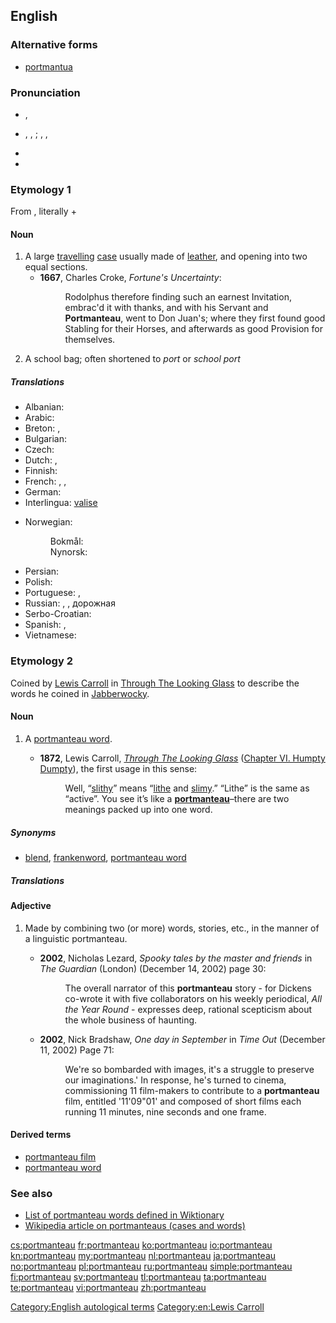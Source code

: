 ==English==
{{was wotd|2007|March|8}}
{{wikipedia}}

===Alternative forms===
* {{sense|travelling case}} [[portmantua]]

===Pronunciation===
* {{a|RP}} {{IPA|/pɔːtˈmæn.təʊ/}}, {{X-SAMPA|/pO:t"m{nt@U/}}
* {{a|US}} {{enPR|pôrtmă'ntō}}, {{IPA|/pɔrtˈmæntoʊ/}}, {{X-SAMPA|/pOrt"m{ntou/}}; {{enPR|pô'rtmăntōʹ}}, {{IPA|/ˌpɔrtmænˈtoʊ/}}, {{X-SAMPA|/%pOrtm{n"tou/}}
* {{audio|en-us-portmanteau-1.ogg|Audio 1 (US)}}
* {{audio|en-us-portmanteau-2.ogg|Audio 2 (US)}}

===Etymology 1===
From {{etyl|fr}} {{term|portemanteau|lang=fr}}, literally {{term|porte|lang=fr||carry}} + {{term|manteau|lang=fr||coat}}

====Noun====
{{en-noun|pl2=portmanteaux}}

# A large [[travel]]ling [[case]] usually made of [[leather]], and opening into two equal sections.
#* '''1667''', Charles Croke, ''Fortune's Uncertainty'':
#*: Rodolphus therefore finding such an earnest Invitation, embrac'd it with thanks, and with his Servant and '''Portmanteau''', went to Don Juan's; where they first found good Stabling for their Horses, and afterwards as good Provision for themselves.
# {{Australia|dated}} A school bag; often shortened to ''port'' or ''school port''

=====Translations=====
{{trans-top|case}}
* Albanian: {{t+|sq|baule|f}}
* Arabic: {{t-|ar|حقيبة سفر}}
* Breton: {{t+|br|mal|f}}, {{t-|br|malizenn|f}}
* Bulgarian: {{t+|bg|голям}} {{t-|bg|кожен}} {{t+|bg|куфар|m}}
* Czech: {{t-|cs|kontaminace}}
* Dutch: {{t+|nl|koffer|f}}, {{t-|nl|valies|f}}
* Finnish: {{t+|fi|matkalaukku}}
* French: {{t+|fr|portemanteau|m}}, {{t+|fr|valise|f}}, {{t+|fr|malle|f}}
* German: {{t+|de|Koffer|m}}
* Interlingua: [[valise#Interlingua|valise]]
{{trans-mid}}
* Norwegian:
*: Bokmål: {{t-|no|koffert|m}}
*: Nynorsk: {{t-|nn|koffert|m}}
* Persian: {{t+|fa|چمدان|tr=chamedan}}
* Polish: {{t-|pl|waliza|f}}
* Portuguese: {{t-|pt|maleta|f}}, {{t+|pt|valise|f}}
* Russian: {{t+|ru|чемодан|m|tr=čemodan}}, {{t+|ru|баул|m|tr=baúl}}, дорожная {{t+|ru|сумка|f}}
* Serbo-Croatian: {{t-|sh|кожни кофер|m|tr=kožni kofer|sc=Cyrl}}
* Spanish: {{t+|es|maleta|f}}, {{t-|es|valija|f}}
* Vietnamese: {{t+|vi|va li}}
{{trans-bottom}}

===Etymology 2===
Coined by [[w:Lewis Carroll|Lewis Carroll]] in [[s:Through The Looking Glass (And What Alice Found There)|Through The Looking Glass]] to describe the words he coined in [[w:Jabberwocky|Jabberwocky]].

====Noun====
{{en-noun|pl2=portmanteaux}}

# {{linguistics}} A [[portmanteau word]].
#* '''1872''', Lewis Carroll, ''[[s:Through The Looking Glass (And What Alice Found There)|Through The Looking Glass]]'' ([[s:Through the Looking Glass (And What Alice Found There)/Chapter VI|Chapter VI. Humpty Dumpty]]), the first usage in this sense:
#*: Well, “[[slithy]]” means “[[lithe]] and [[slimy]].” “Lithe” is the same as “active”. You see it’s like a '''[[portmanteau]]'''–there are two meanings packed up into one word.

=====Synonyms=====
* {{sense|portmanteau word}} [[blend]], [[frankenword]], [[portmanteau word]]

=====Translations=====
{{trans-see|portmanteau word}}

====Adjective====
{{en-adj|-}}

# {{context|used only before a noun|of a word, story, etc.}} Made by combining two (or more) words, stories, etc., in the manner of a linguistic portmanteau.
#* '''2002''', Nicholas Lezard, ''Spooky tales by the master and friends'' in ''The Guardian'' (London) (December 14, 2002) page 30:
#*: The overall narrator of this '''portmanteau''' story - for Dickens co-wrote it with five collaborators on his weekly periodical, ''All the Year Round'' - expresses deep, rational scepticism about the whole business of haunting.
#* '''2002''', Nick Bradshaw, ''One day in September'' in ''Time Out'' (December 11, 2002) Page 71:
#*: We're so bombarded with images, it's a struggle to preserve our imaginations.' In response, he's turned to cinema, commissioning 11 film-makers to contribute to a '''portmanteau''' film, entitled '11'09"01' and composed of short films each running 11 minutes, nine seconds and one frame.

====Derived terms====
* [[portmanteau film]]
* [[portmanteau word]]

===See also===
* [[:Category:English blends|List of portmanteau words defined in Wiktionary]]
* [[w:Portmanteau|Wikipedia article on portmanteaus (cases and words)]]

[[Category:English autological terms]]
[[Category:en:Lewis Carroll]]

[[cs:portmanteau]]
[[fr:portmanteau]]
[[ko:portmanteau]]
[[io:portmanteau]]
[[kn:portmanteau]]
[[my:portmanteau]]
[[nl:portmanteau]]
[[ja:portmanteau]]
[[no:portmanteau]]
[[pl:portmanteau]]
[[ru:portmanteau]]
[[simple:portmanteau]]
[[fi:portmanteau]]
[[sv:portmanteau]]
[[tl:portmanteau]]
[[ta:portmanteau]]
[[te:portmanteau]]
[[vi:portmanteau]]
[[zh:portmanteau]]